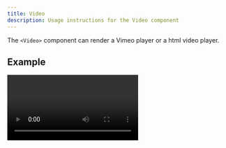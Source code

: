 ```yaml
---
title: Video
description: Usage instructions for the Video component
---
```



<PageDescription>

The `<Video>` component can render a Vimeo player or a html video player.

</PageDescription>

## Example

<Title>Vimeo</Title>

<Video title="Carbon homepage video" vimeoId="359578263" />

<Title>Video</Title>

<Video src="/videos/hero-video.mp4" poster="/images/poster.png">
  <track kind="captions" default src="/videos/vtt/hero-video.vtt" srcLang="en" />
</Video>

<Title>Video in MDX</Title>

<Video src={heroVideo} poster={heroPoster} />

## Code

<Title>Vimeo</Title>

```jsx path=components/Video/Video.js src=https://github.com/carbon-design-system/gatsby-theme-carbon/tree/master/packages/gatsby-theme-carbon/src/components/Video
<Video title="Carbon homepage video" vimeoId="322021187" />
```

<Title>Video</Title>

```jsx path=components/Video/Video.js src=https://github.com/carbon-design-system/gatsby-theme-carbon/tree/master/packages/gatsby-theme-carbon/src/components/Video
<Video src="/videos/hero-video.mp4" poster="/images/poster.png">
  <track kind="captions" default src="/videos/vtt/hero-video.vtt" srcLang="en" />
</Video>
```

<Title>Video in MDX</Title>

```markdown path=components/Video.mdx src=https://github.com/carbon-design-system/gatsby-theme-carbon/blob/master/packages/example/src/pages/components/Video/index.mdx
import localVideo from './local-video.mp4';
import localPoster from './local-poster.png';

<Video src={localVideo} poster={localPoster} />
```

### Props

| property | propType                                                                     | required        | default | description                                                                                                                                                                                                                                                                                                                              |
| -------- | ---------------------------------------------------------------------------- | --------------- | ------- | ---------------------------------------------------------------------------------------------------------------------------------------------------------------------------------------------------------------------------------------------------------------------------------------------------------------------------------------- |
| vimeoId  | string                                                                       |                 |         | To find your `vimeoId`, go to the Vimeo page and find the video you want to put on your website. Once it is loaded, look at the URL and look for the numbers that come after the slash (/).                                                                                                                                              |
| src      | string                                                                       |                 |         | Use the html `<video>` player with a local `.mp4` video                                                                                                                                                                                                                                                                                  |
| title    | string                                                                       |                 |         | Vimeo title                                                                                                                                                                                                                                                                                                                              |
| poster   | string                                                                       | only with `src` |         | Provides an image to show before the video loads, only works with `src`                                                                                                                                                                                                                                                                  |
| children | [`<track>`](https://developer.mozilla.org/en-US/docs/Web/HTML/Element/track) |                 |         | _non-vimeo only_ – Provide `.vtt` file in your static directory to make your videos more accessible. Then add a track element with a src pointing to it Check out [this simple tutorial](https://developer.mozilla.org/en-US/docs/Web/API/WebVTT_API#Tutorial_on_how_to_write_a_WebVTT_file) for getting started with writing vtt files. |
| autoPlay | boolean                                                                      |                 |         | Whether or not the video should autoplay.                                                                                                                                                                                                                                                                                                |
